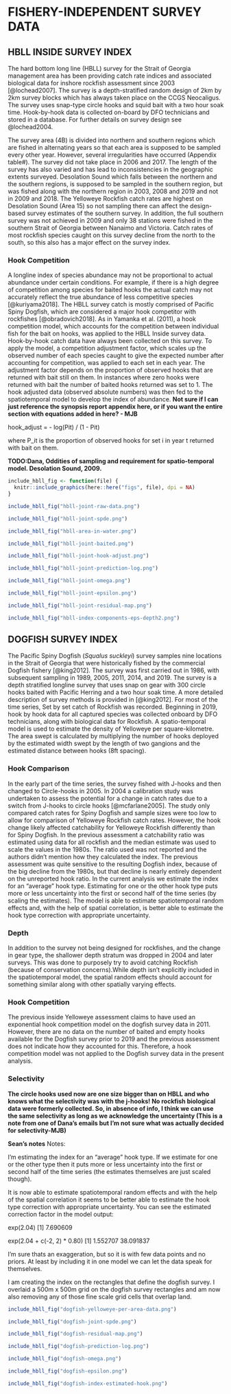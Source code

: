 # FISHERY-INDEPENDENT SURVEY DATA {#app:index-data}

## HBLL INSIDE SURVEY INDEX {#sec:hbll-index-data}

The hard bottom long line (HBLL) survey for the Strait of Georgia management area has been providing catch rate indices and associated biological data for inshore rockfish assessment since 2003 [@lochead2007]. The survey is a depth-stratified random design of 2km by 2km survey blocks which has always taken place on the CCGS Neocaligus. The survey uses snap-type circle hooks and squid bait with a two hour soak time. Hook-by-hook data is collected on-board by DFO technicians and stored in a database. For further details on survey design see @lochead2004.

The survey area (4B) is divided into northern and southern regions which are fished in alternating years so that each area is supposed to be sampled every other year. However, several irregularities have occurred (Appendix table#). The survey did not take place in 2006 and 2017. The length of the survey has also varied and has lead to inconsistencies in the geographic extents surveyed. Desolation Sound which falls between the northern and the southern regions, is supposed to be sampled in the southern region, but was fished along with the northern region in 2003, 2008 and 2019 and not in 2009 and 2018. The Yelloweye Rockfish catch rates are highest on Desolation Sound (Area 15) so not sampling there can affect the design-based survey estimates of the southern survey. In addition, the full southern survey was not achieved in 2009 and only 38 stations were fished in the southern Strait of Georgia between Nanaimo and Victoria. Catch rates of most rockfish species caught on this survey decline from the north to the south, so this also has a major effect on the survey index.

### Hook Competition {#sec:hbll-hook-competition}

A longline index of species abundance may not be proportional to actual abundance under certain conditions. For example, if there is a high degree of competition among species for baited hooks the actual catch may not accurately reflect the true abundance of less competitive species [@kuriyama2018]. The HBLL survey catch is mostly comprised of Pacific Spiny Dogfish, which are considered a major hook competitor with rockfishes [@obradovich2018]. As in Yamanka et al. (2011), a hook competition model, which accounts for the competition between individual fish for the bait on hooks, was applied to the HBLL Inside survey data. Hook-by-hook catch data have always been collected on this survey. To apply the model, a competition adjustment factor, which scales up the observed number of each species caught to give the expected number after accounting for competition, was applied to each set in each year. The adjustment factor depends on the proportion of observed hooks that are returned with bait still on them. In instances where zero hooks were returned with bait the number of baited hooks returned was set to 1. The hook adjusted data (observed absolute numbers) was then fed to the spatiotemporal model to develop the index of abundance.
**Not sure if I can just reference the synopsis report appendix here, or if you want the entire section with equations added in here? - MJB**

hook_adjust = - log(Pit) / (1 - Pit)

where P_it is the proportion of observed hooks for set i in year t returned with bait on them.

**TODO:Dana, Oddities of sampling and requirement for spatio-temporal model. Desolation Sound, 2009.**

```r
include_hbll_fig <- function(file) {
  knitr::include_graphics(here::here("figs", file), dpi = NA)
}
```

\clearpage

```r
include_hbll_fig("hbll-joint-raw-data.png")
```

```r
include_hbll_fig("hbll-joint-spde.png")
```

```r
include_hbll_fig("hbll-area-in-water.png")
```

```r
include_hbll_fig("hbll-joint-baited.png")
```

```r
include_hbll_fig("hbll-joint-hook-adjust.png")
```

```r
include_hbll_fig("hbll-joint-prediction-log.png")
```

```r
include_hbll_fig("hbll-joint-omega.png")
```

```r
include_hbll_fig("hbll-joint-epsilon.png")
```

```r
include_hbll_fig("hbll-joint-residual-map.png")
```

```r
include_hbll_fig("hbll-index-components-eps-depth2.png")
```

\clearpage

## DOGFISH SURVEY INDEX {#sec:dogfish-index-data}

The Pacific Spiny Dogfish (*Squalus suckleyi*) survey samples nine locations in the Strait of Georgia that were historically fished by the commercial Dogfish fishery [@king2012]. The survey was first carried out in 1986, with subsequent sampling in 1989, 2005, 2011, 2014, and 2019. The survey is a depth stratified longline survey that uses snap on gear with 300 circle hooks baited with Pacific Herring and a two hour soak time. A more detailed description of survey methods is provided in [@king2012]. For most of the time series, Set by set catch of Rockfish was recorded. Beginning in 2019, hook by hook data for all captured species was collected onboard by DFO technicians, along with biological data for Rockfish. A spatio-temporal model is used to estimate the density of Yelloweye per square-kilometre. The area swept is calculated by multiplying the number of hooks deployed by the estimated width swept by the length of two gangions and the estimated distance between hooks (8ft spacing).

### Hook Comparison {#sec:dog-hook-comparison}

In the early part of the time series, the survey fished with J-hooks and then changed to Circle-hooks in 2005. In 2004 a calibration study was undertaken to assess the potential for a change in catch rates due to a switch from J-hooks to circle hooks [@mcfarlane2005]. The study only compared catch rates for Spiny Dogfish and sample sizes were too low to allow for comparison of Yelloweye Rockfish catch rates. However, the hook change likely affected catchability for Yelloweye Rockfish differently than for Spiny Dogfish. In the previous assessment a catchability ratio was estimated using data for all rockfish and the median estimate was used to scale the values in the 1980s. The ratio used was not reported and the authors didn't mention how they calculated the index. The previous assessment was quite sensitive to the resulting Dogfish index, because of the big decline from the 1980s, but that decline is nearly entirely dependent on the unreported hook ratio. In the current analysis we estimate the index for an "average" hook type. Estimating for one or the other hook type puts more or less uncertainty into the first or second half of the time series (by scaling the estimates). The model is able to estimate spatiotemporal random effects and, with the help of spatial correlation, is better able to estimate the hook type correction with appropriate uncertainty.

### Depth {#sec:dog-depth}

In addition to the survey not being designed for rockfishes, and the change in gear type, the shallower depth stratum was dropped in 2004 and later surveys. This was done to purposely try to avoid catching Rockfish (because of conservation concerns).While depth isn't explicitly included in the spatiotemporal model, the spatial random effects should account for something similar along with other spatially varying effects.

### Hook Competition {#sec:dog-hook-competition}

The previous inside Yelloweye assessment claims to have used an exponential hook competition model on the dogfish survey data in 2011. However, there are no data on the number of baited and empty hooks available for the Dogfish survey prior to 2019 and the previous assessment does not indicate how they accounted for this. Therefore, a hook competition model was not applied to the Dogfish survey data in the present analysis.

### Selectivity {#sec:dog-selectivity}

**The circle hooks used now are one size bigger than on HBLL and who knows what the selectivity was with the j-hooks! No rockfish biological data were formerly collected. So, in absence of info, I think we can use the same selectivity as long as we acknowledge the uncertainty (This is a note from one of Dana's emails but I'm not sure what was actually decided for selectivity-MJB)**

**Sean's notes**
Notes:

I'm estimating the index for an "average" hook type. If we estimate for one or the other type then it puts more or less uncertainty into the first or second half of the time series (the estimates themselves are just scaled though).

It is now able to estimate spatiotemporal random effects and with the help of the spatial correlation it seems to be better able to estimate the hook type correction with appropriate uncertainty. You can see the estimated correction factor in the model output:

exp(2.04)
[1] 7.690609

exp(2.04 + c(-2, 2) * 0.80)
[1]  1.552707 38.091837

I'm sure thats an exaggeration, but so it is with few data points and no priors. At least by including it in one model we can let the data speak for themselves.

I am creating the index on the rectangles that define the dogfish survey. I overlaid a 500m x 500m grid on the dogfish survey rectangles and am now also removing any of those fine scale grid cells that overlap land.

\clearpage

```r
include_hbll_fig("dogfish-yelloweye-per-area-data.png")
```

```r
include_hbll_fig("dogfish-joint-spde.png")
```

```r
include_hbll_fig("dogfish-residual-map.png")
```

```r
include_hbll_fig("dogfish-prediction-log.png")
```

```r
include_hbll_fig("dogfish-omega.png")
```

```r
include_hbll_fig("dogfish-epsilon.png")
```

```r
include_hbll_fig("dogfish-index-estimated-hook.png")
```

\clearpage
